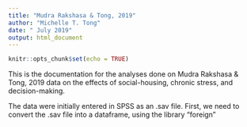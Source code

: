 ```yaml
---
title: "Mudra Rakshasa & Tong, 2019"
author: "Michelle T. Tong"
date: " July 2019"
output: html_document
---
```


```r
knitr::opts_chunk$set(echo = TRUE)
```

This is the documentation for the analyses done on Mudra Rakshasa & Tong, 2019 data on the effects of social-housing, chronic stress, and decision-making.


The data were initially entered in SPSS as an .sav file. First, we need to convert the .sav file into a dataframe, using the library "foreign"
